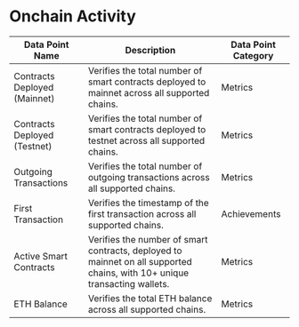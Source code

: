 
# Onchain Activity


| Data Point Name | Description | Data Point Category |
|-----------------|-------------|---------------------|
| Contracts Deployed (Mainnet) | Verifies the total number of smart contracts deployed to mainnet across all supported chains. | <span className="badge badge--primary">Metrics</span> |
| Contracts Deployed (Testnet) | Verifies the total number of smart contracts deployed to testnet across all supported chains. | <span className="badge badge--primary">Metrics</span> |
| Outgoing Transactions | Verifies the total number of outgoing transactions across all supported chains. | <span className="badge badge--primary">Metrics</span> |
| First Transaction | Verifies the timestamp of the first transaction across all supported chains. | <span className="badge badge--primary">Achievements</span> |
| Active Smart Contracts | Verifies the number of smart contracts, deployed to mainnet on all supported chains, with 10+ unique transacting wallets.  | <span className="badge badge--primary">Metrics</span> |
| ETH Balance | Verifies the total ETH balance across all supported chains. | <span className="badge badge--primary">Metrics</span> |

